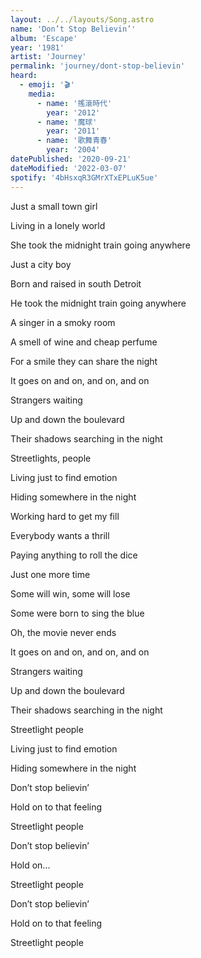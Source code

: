 ```yaml
---
layout: ../../layouts/Song.astro
name: 'Don’t Stop Believin’'
album: 'Escape'
year: '1981'
artist: 'Journey'
permalink: 'journey/dont-stop-believin'
heard:
  - emoji: '🎬'
    media:
      - name: '搖滾時代'
        year: '2012'
      - name: '魔球'
        year: '2011'
      - name: '歌舞青春'
        year: '2004'
datePublished: '2020-09-21'
dateModified: '2022-03-07'
spotify: '4bHsxqR3GMrXTxEPLuK5ue'
---
```


<LyricSection>

Just a small town girl

Living in a lonely world

She took the midnight train going anywhere

</LyricSection>

<LyricSection>

Just a city boy

Born and raised in south Detroit

He took the midnight train going anywhere

</LyricSection>

<LyricSection>

A singer in a smoky room

A smell of wine and cheap perfume

For a smile they can share the night

It goes on and on, and on, and on

</LyricSection>

<LyricSection>

Strangers waiting

Up and down the boulevard

Their shadows searching in the night

</LyricSection>

<LyricSection>

Streetlights, people

Living just to find emotion

Hiding somewhere in the night

</LyricSection>

<LyricSection>

Working hard to get my fill

Everybody wants a thrill

Paying anything to roll the dice

Just one more time

</LyricSection>

<LyricSection>

Some will win, some will lose

Some were born to sing the blue

Oh, the movie never ends

It goes on and on, and on, and on

</LyricSection>

<LyricSection>

Strangers waiting

Up and down the boulevard

Their shadows searching in the night

Streetlight people

Living just to find emotion

Hiding somewhere in the night

</LyricSection>

<LyricSection>

Don&rsquo;t stop believin&rsquo;

Hold on to that feeling

Streetlight people

Don&rsquo;t stop believin&rsquo;

Hold on...

Streetlight people

Don&rsquo;t stop believin&rsquo;

Hold on to that feeling

Streetlight people

</LyricSection>
